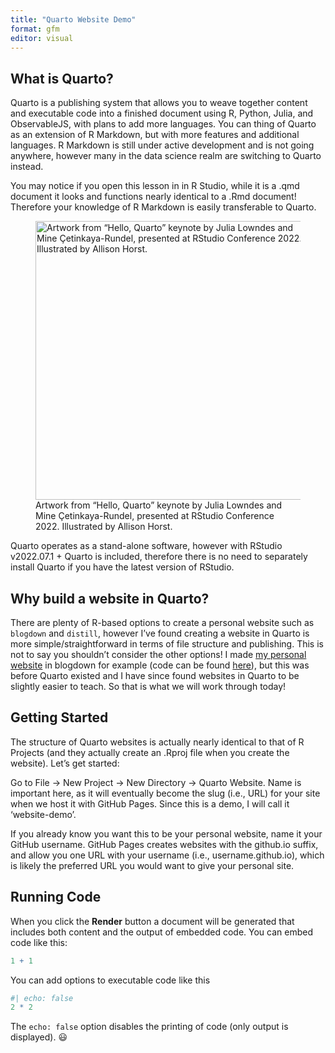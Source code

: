```yaml
---
title: "Quarto Website Demo"
format: gfm
editor: visual
---
```


## What is Quarto?

Quarto is a publishing system that allows you to weave together content and executable code into a finished document using R, Python, Julia, and ObservableJS, with plans to add more languages. You can thing of Quarto as an extension of R Markdown, but with more features and additional languages. R Markdown is still under active development and is not going anywhere, however many in the data science realm are switching to Quarto instead.

You may notice if you open this lesson in in R Studio, while it is a .qmd document it looks and functions nearly identical to a .Rmd document! Therefore your knowledge of R Markdown is easily transferable to Quarto.

![Artwork from "Hello, Quarto" keynote by Julia Lowndes and Mine Çetinkaya-Rundel, presented at RStudio Conference 2022. Illustrated by Allison Horst.](www/quarto.png){fig-align="center" width="446"}

::: {.alert .alert-info}
Quarto operates as a stand-alone software, however with RStudio v2022.07.1 + Quarto is included, therefore there is no need to separately install Quarto if you have the latest version of RStudio.
:::

## Why build a website in Quarto?

There are plenty of R-based options to create a personal website such as `blogdown` and `distill`, however I've found creating a website in Quarto is more simple/straightforward in terms of file structure and publishing. This is not to say you shouldn't consider the other options! I made [my personal website](https://caitlinmothes.com) in blogdown for example (code can be found [here](https://github.com/ccmothes/personalWebsite)), but this was before Quarto existed and I have since found websites in Quarto to be slightly easier to teach. So that is what we will work through today!

## Getting Started

The structure of Quarto websites is actually nearly identical to that of R Projects (and they actually create an .Rproj file when you create the website). Let's get started:

Go to File -\> New Project -\> New Directory -\> Quarto Website. Name is important here, as it will eventually become the slug (i.e., URL) for your site when we host it with GitHub Pages. Since this is a demo, I will call it 'website-demo'.

::: {.alert .alert-info}
If you already know you want this to be your personal website, name it your GitHub username. GitHub Pages creates websites with the github.io suffix, and allow you one URL with your username (i.e., username.github.io), which is likely the preferred URL you would want to give your personal site.
:::

## Running Code

When you click the **Render** button a document will be generated that includes both content and the output of embedded code. You can embed code like this:

```r
1 + 1
```

You can add options to executable code like this

```r
#| echo: false
2 * 2
```

The `echo: false` option disables the printing of code (only output is displayed). 😃
